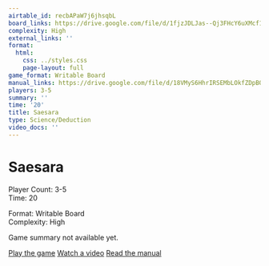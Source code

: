 ```yaml
---
airtable_id: recbAPaW7j6jhsqbL
board_links: https://drive.google.com/file/d/1fjzJDLJas--Qj3FHcY6uXMcf1nmJyZvx/view?usp=drive_link
complexity: High
external_links: ''
format:
  html:
    css: ../styles.css
    page-layout: full
game_format: Writable Board
manual_links: https://drive.google.com/file/d/18VMyS6HhrIRSEMbLOkfZDpBQmmGLVwGF/view?usp=drive_link
players: 3-5
summary: ''
time: '20'
title: Saesara
type: Science/Deduction
video_docs: ''
---
```


# Saesara

:::{.game-info-box}
:::{.game-stats}
:::{.left-stats}
Player Count: 3-5  
Time: 20
:::
:::{.right-stats}
Format: Writable Board  
Complexity: High
:::
:::
:::

Game summary not available yet.

:::{.game-actions}
<a href="#" class="btn btn-play disabled-button"><i class="fa fa-gamepad"></i> Play the game</a>
<a href="#" class="btn btn-watch disabled-button"><i class="fa fa-video"></i> Watch a video</a>
<a href="https://drive.google.com/file/d/18VMyS6HhrIRSEMbLOkfZDpBQmmGLVwGF/view?usp=drive_link" class="btn btn-manual"><i class="fa"></i> Read the manual</a>
:::